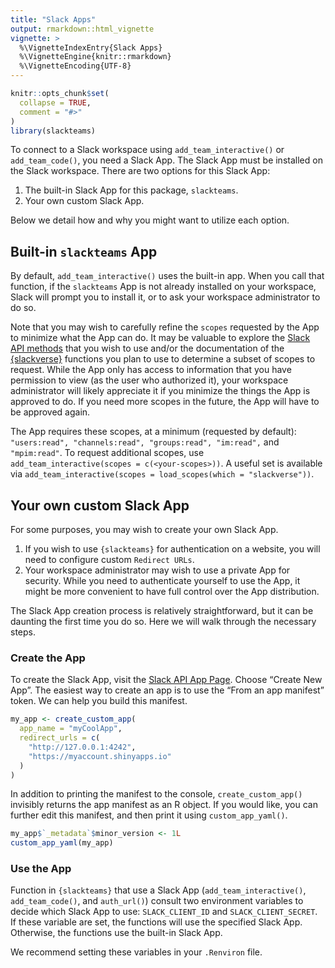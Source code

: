 ```yaml
---
title: "Slack Apps"
output: rmarkdown::html_vignette
vignette: >
  %\VignetteIndexEntry{Slack Apps}
  %\VignetteEngine{knitr::rmarkdown}
  %\VignetteEncoding{UTF-8}
---
```


```r
knitr::opts_chunk$set(
  collapse = TRUE,
  comment = "#>"
)
library(slackteams)
```

To connect to a Slack workspace using `add_team_interactive()` or `add_team_code()`, you need a Slack App.
The Slack App must be installed on the Slack workspace.
There are two options for this Slack App:

1. The built-in Slack App for this package, `slackteams`. 
2. Your own custom Slack App.

Below we detail how and why you might want to utilize each option.

## Built-in `slackteams` App

By default, `add_team_interactive()` uses the built-in app.
When you call that function, if the `slackteams` App is not already installed on your workspace, Slack will prompt you to install it, or to ask your workspace administrator to do so.

Note that you may wish to carefully refine the `scopes` requested by the App to minimize what the App can do.
It may be valuable to explore the [Slack API methods](https://api.slack.com/methods) that you wish to use and/or the documentation of the [{slackverse}](https://github.com/yonicd/slackcalls) functions you plan to use to determine a subset of scopes to request.
While the App only has access to information that you have permission to view (as the user who authorized it), your workspace administrator will likely appreciate it if you minimize the things the App is approved to do.
If you need more scopes in the future, the App will have to be approved again.

The App requires these scopes, at a minimum (requested by default): `"users:read", "channels:read", "groups:read", "im:read",` and `"mpim:read"`. 
To request additional scopes, use `add_team_interactive(scopes = c(<your-scopes>))`. 
A useful set is available via `add_team_interactive(scopes = load_scopes(which = "slackverse"))`. 

## Your own custom Slack App

For some purposes, you may wish to create your own Slack App.

1. If you wish to use `{slackteams}` for authentication on a website, you will need to configure custom `Redirect URLs`.
2. Your workspace administrator may wish to use a private App for security. While you need to authenticate yourself to use the App, it might be more convenient to have full control over the App distribution.

The Slack App creation process is relatively straightforward, but it can be daunting the first time you do so.
Here we will walk through the necessary steps.

### Create the App

To create the Slack App, visit the [Slack API App Page](https://api.slack.com/apps).
Choose "Create New App".
The easiest way to create an app is to use the "From an app manifest" token.
We can help you build this manifest.

```r
my_app <- create_custom_app(
  app_name = "myCoolApp",
  redirect_urls = c(
    "http://127.0.0.1:4242",
    "https://myaccount.shinyapps.io"
  )
)
```

In addition to printing the manifest to the console, `create_custom_app()` invisibly returns the app manifest as an R object.
If you would like, you can further edit this manifest, and then print it using `custom_app_yaml()`.

```r
my_app$`_metadata`$minor_version <- 1L
custom_app_yaml(my_app)
```

### Use the App

Function in `{slackteams}` that use a Slack App (`add_team_interactive()`, `add_team_code()`, and `auth_url()`) consult two environment variables to decide which Slack App to use: `SLACK_CLIENT_ID` and `SLACK_CLIENT_SECRET`.
If these variable are set, the functions will use the specified Slack App.
Otherwise, the functions use the built-in Slack App.

We recommend setting these variables in your `.Renviron` file.
